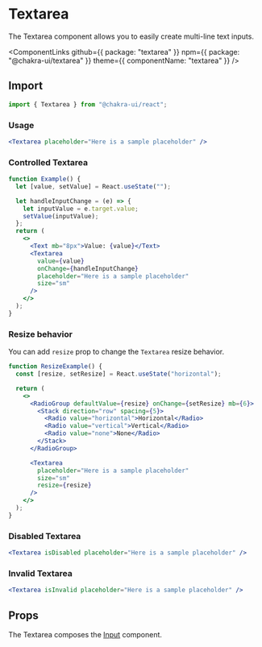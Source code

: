 # Textarea

The Textarea component allows you to easily create multi-line text inputs.

<ComponentLinks
  github={{ package: "textarea" }}
  npm={{ package: "@chakra-ui/textarea" }}
  theme={{ componentName: "textarea" }}
/>

## Import

```js
import { Textarea } from "@chakra-ui/react";
```

### Usage

```jsx live
<Textarea placeholder="Here is a sample placeholder" />
```

### Controlled Textarea

```jsx live
function Example() {
  let [value, setValue] = React.useState("");

  let handleInputChange = (e) => {
    let inputValue = e.target.value;
    setValue(inputValue);
  };
  return (
    <>
      <Text mb="8px">Value: {value}</Text>
      <Textarea
        value={value}
        onChange={handleInputChange}
        placeholder="Here is a sample placeholder"
        size="sm"
      />
    </>
  );
}
```

### Resize behavior

You can add `resize` prop to change the `Textarea` resize behavior.

```jsx live
function ResizeExample() {
  const [resize, setResize] = React.useState("horizontal");

  return (
    <>
      <RadioGroup defaultValue={resize} onChange={setResize} mb={6}>
        <Stack direction="row" spacing={5}>
          <Radio value="horizontal">Horizontal</Radio>
          <Radio value="vertical">Vertical</Radio>
          <Radio value="none">None</Radio>
        </Stack>
      </RadioGroup>

      <Textarea
        placeholder="Here is a sample placeholder"
        size="sm"
        resize={resize}
      />
    </>
  );
}
```

### Disabled Textarea

```jsx live
<Textarea isDisabled placeholder="Here is a sample placeholder" />
```

### Invalid Textarea

```jsx live
<Textarea isInvalid placeholder="Here is a sample placeholder" />
```

## Props

The Textarea composes the [Input](/docs/components/forms/input) component.

<PropsTable of="Textarea" />
